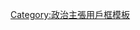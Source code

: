 {{Userbox
|border-c = black
|border-s = 1
|id-c     = white
|id-s     = 11
|id-fc    = blue
|id       = NO<br /><del>大白象</del>
|info     = 这位用户反感或反对'''[[政绩工程]]'''，<br />认为那是对纳税人资产的浪费。
|info-c   = cyan
|info-s   = 9
|info-fc  = 

|usercategory = 反对好大喜功的维基人
}}<noinclude>[[Category:政治主張用戶框模板]]</noinclude>